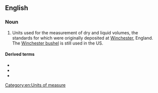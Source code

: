 ==English==

===Noun===
{{en-noun}}
# Units used for the measurement of dry and liquid volumes, the standards for which were originally deposited at [[Winchester]], England. The [[Winchester bushel]] is still used in the US.

[[Category:en:Units of measure]]

====Derived terms====
* {{l|en|Winchester bushel}}
* {{l|en|Winchester gallon}}
* {{l|en|Winchester quart}}